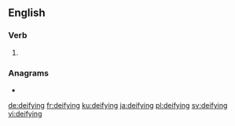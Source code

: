==English==

===Verb===
{{head|en|present participle}}

# {{present participle of|deify|lang=en|nocat=1}}

===Anagrams===
* {{l|en|edifying}}

[[de:deifying]]
[[fr:deifying]]
[[ku:deifying]]
[[ja:deifying]]
[[pl:deifying]]
[[sv:deifying]]
[[vi:deifying]]